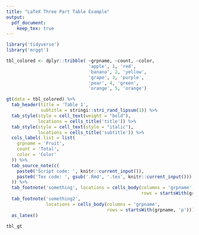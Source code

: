 ```yaml
---
title: "LaTeX Three Part Table Example"
output:
  pdf_document:
    keep_tex: true
---
```


```r
library('tidyverse')
library('mrggt')
```

```r
tbl_colored <- dplyr::tribble( ~grpname, ~count, ~color,
                               'apple', 1, 'red',
                               'banana', 2, 'yellow',
                               'grape', 3, 'purple',
                               'pear', 4, 'green',
                               'orange', 5, 'orange')

gt(data = tbl_colored) %>%
  tab_header(title = 'Table 1',
             subtitle = stringi::stri_rand_lipsum(1)) %>%
  tab_style(style = cell_text(weight = "bold"),
            locations = cells_title('title')) %>%
  tab_style(style = cell_text(style = "italic"),
            locations = cells_title('subtitle')) %>%
  cols_label(.list = list(
    grpname = 'Fruit',
    count = 'Total',
    color = 'Color'
  )) %>%
  tab_source_note(c(
    paste0('Script code: ', knitr::current_input()),
    paste0('Tex code: ', gsub('.Rmd', '.tex', knitr::current_input()))
  )) %>%
  tab_footnote('something', locations = cells_body(columns = 'grpname',
                                                   rows = startsWith(grpname, 'o'))) %>%
  tab_footnote('something2',
               locations = cells_body(columns = 'grpname',
                                      rows = startsWith(grpname, 'p'))) %>%
  as_latex()

tbl_gt 

```
